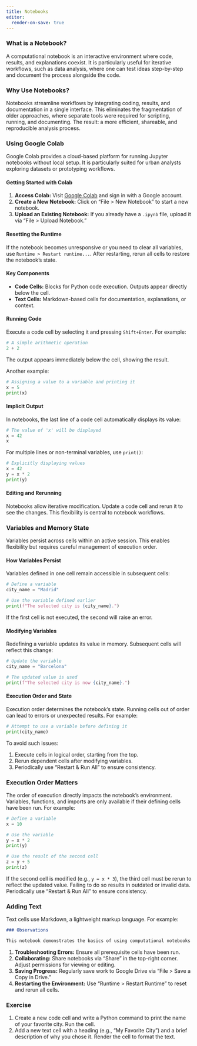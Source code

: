 ```yaml
---
title: Notebooks
editor:
  render-on-save: true
---
```


### What is a Notebook?

A computational notebook is an interactive environment where code, results, and explanations coexist. It is particularly useful for iterative workflows, such as data analysis, where one can test ideas step-by-step and document the process alongside the code.

### Why Use Notebooks?

Notebooks streamline workflows by integrating coding, results, and documentation in a single interface. This eliminates the fragmentation of older approaches, where separate tools were required for scripting, running, and documenting. The result: a more efficient, shareable, and reproducible analysis process.

### Using Google Colab

Google Colab provides a cloud-based platform for running Jupyter notebooks without local setup. It is particularly suited for urban analysts exploring datasets or prototyping workflows.

::: {.callout-note}

#### Getting Started with Colab

1. **Access Colab:** Visit [Google Colab](https://colab.research.google.com/) and sign in with a Google account.
2. **Create a New Notebook:** Click on "File > New Notebook" to start a new notebook.
3. **Upload an Existing Notebook:** If you already have a `.ipynb` file, upload it via "File > Upload Notebook."

:::

#### Resetting the Runtime

If the notebook becomes unresponsive or you need to clear all variables, use `Runtime > Restart runtime...`. After restarting, rerun all cells to restore the notebook's state.

#### Key Components

- **Code Cells:** Blocks for Python code execution. Outputs appear directly below the cell.
- **Text Cells:** Markdown-based cells for documentation, explanations, or context.

#### Running Code

Execute a code cell by selecting it and pressing `Shift+Enter`. For example:

```python
# A simple arithmetic operation
2 + 2
```

The output appears immediately below the cell, showing the result.

Another example:

```python
# Assigning a value to a variable and printing it
x = 5
print(x)
```

#### Implicit Output

In notebooks, the last line of a code cell automatically displays its value:

```python
# The value of 'x' will be displayed
x = 42
x
```

For multiple lines or non-terminal variables, use `print()`:

```python
# Explicitly displaying values
x = 42
y = x * 2
print(y)
```

#### Editing and Rerunning

Notebooks allow iterative modification. Update a code cell and rerun it to see the changes. This flexibility is central to notebook workflows.

### Variables and Memory State

Variables persist across cells within an active session. This enables flexibility but requires careful management of execution order.

#### How Variables Persist

Variables defined in one cell remain accessible in subsequent cells:

```python
# Define a variable
city_name = "Madrid"
```

```python
# Use the variable defined earlier
print(f"The selected city is {city_name}.")
```

If the first cell is not executed, the second will raise an error.

#### Modifying Variables

Redefining a variable updates its value in memory. Subsequent cells will reflect this change:

```python
# Update the variable
city_name = "Barcelona"
```

```python
# The updated value is used
print(f"The selected city is now {city_name}.")
```

#### Execution Order and State

Execution order determines the notebook's state. Running cells out of order can lead to errors or unexpected results. For example:

```python
# Attempt to use a variable before defining it
print(city_name)
```

To avoid such issues:

1. Execute cells in logical order, starting from the top.
2. Rerun dependent cells after modifying variables.
3. Periodically use "Restart & Run All" to ensure consistency.

### Execution Order Matters

The order of execution directly impacts the notebook's environment. Variables, functions, and imports are only available if their defining cells have been run. For example:

```python
# Define a variable
x = 10
```

```python
# Use the variable
y = x * 2
print(y)
```

```python
# Use the result of the second cell
z = y + 5
print(z)
```

If the second cell is modified (e.g., `y = x * 3`), the third cell must be rerun to reflect the updated value. Failing to do so results in outdated or invalid data. Periodically use "Restart & Run All" to ensure consistency.

### Adding Text

Text cells use Markdown, a lightweight markup language. For example:

```markdown
### Observations

This notebook demonstrates the basics of using computational notebooks for interactive coding and documentation.
```

::: {.callout-note}

1. **Troubleshooting Errors:** Ensure all prerequisite cells have been run.
2. **Collaborating:** Share notebooks via "Share" in the top-right corner. Adjust permissions for viewing or editing.
3. **Saving Progress:** Regularly save work to Google Drive via "File > Save a Copy in Drive."
4. **Restarting the Environment:** Use "Runtime > Restart Runtime" to reset and rerun all cells.

:::

### Exercise

1. Create a new code cell and write a Python command to print the name of your favorite city. Run the cell.
2. Add a new text cell with a heading (e.g., "My Favorite City") and a brief description of why you chose it. Render the cell to format the text.
